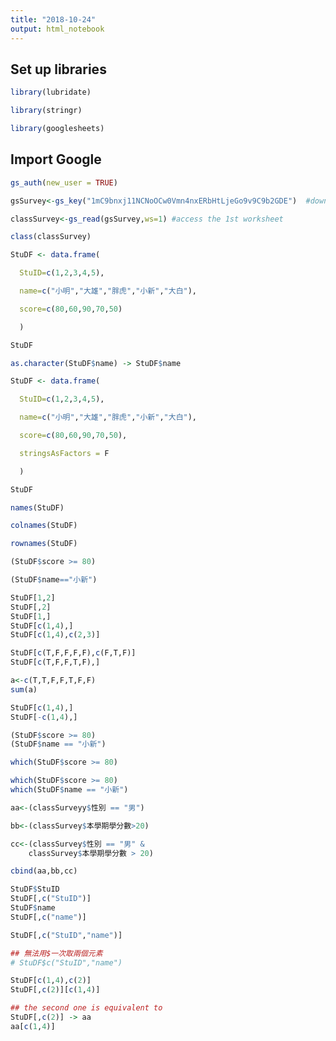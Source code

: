 ```yaml
---
title: "2018-10-24"
output: html_notebook
---
```


## Set up libraries



```r

library(lubridate)

library(stringr)

library(googlesheets)

```



## Import Google



```r

gs_auth(new_user = TRUE)

```



```r

gsSurvey<-gs_key("1mC9bnxj11NCNoOCw0Vmn4nxERbHtLjeGo9v9C9b2GDE")  #download sheet information as an object

classSurvey<-gs_read(gsSurvey,ws=1) #access the 1st worksheet

```



```r

class(classSurvey)

```





```r

StuDF <- data.frame(

  StuID=c(1,2,3,4,5),

  name=c("小明","大雄","胖虎","小新","大白"),

  score=c(80,60,90,70,50)

  )

StuDF 

```



```r

as.character(StuDF$name) -> StuDF$name

```



```r

StuDF <- data.frame(

  StuID=c(1,2,3,4,5),

  name=c("小明","大雄","胖虎","小新","大白"),

  score=c(80,60,90,70,50),

  stringsAsFactors = F

  )

StuDF 

```



```r

names(StuDF) 

colnames(StuDF)

```



```r

rownames(StuDF)

```



```r

(StuDF$score >= 80)

(StuDF$name=="小新")

```

```r
StuDF[1,2]
StuDF[,2]
StuDF[1,]
StuDF[c(1,4),]
StuDF[c(1,4),c(2,3)]
```

```r
StuDF[c(T,F,F,F,F),c(F,T,F)]
StuDF[c(T,F,F,T,F),]
```

```r
a<-c(T,T,F,F,T,F,F)
sum(a)
```

```r
StuDF[c(1,4),]
StuDF[-c(1,4),]
```

```r
(StuDF$score >= 80)
(StuDF$name == "小新")
```

```r
which(StuDF$score >= 80)
```
```r
which(StuDF$score >= 80)
which(StuDF$name == "小新")
```

```r
aa<-(classSurveyy$性別 == "男")

bb<-(classSurvey$本學期學分數>20)

cc<-(classSurvey$性別 == "男" &
    classSurvey$本學期學分數 > 20)

cbind(aa,bb,cc)
```

```r
StuDF$StuID
StuDF[,c("StuID")]
StuDF$name
StuDF[,c("name")]
```

```r
StuDF[,c("StuID","name")]

## 無法用$一次取兩個元素
# StuDF$c("StuID","name")
```

```r
StuDF[c(1,4),c(2)]
StuDF[,c(2)][c(1,4)]

## the second one is equivalent to 
StuDF[,c(2)] -> aa
aa[c(1,4)] 
```

